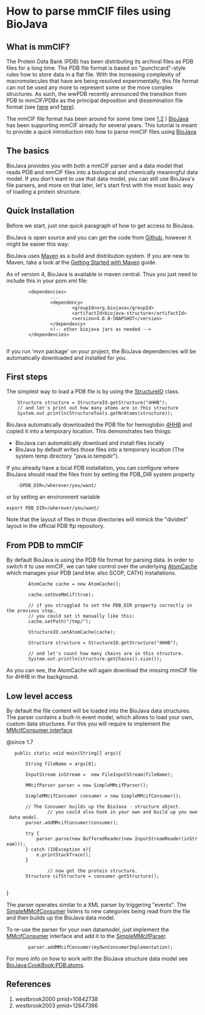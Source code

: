 = How to parse mmCIF files using BioJava =

== What is mmCIF? ==

The Protein Data Bank (PDB) has been distributing its archival files as PDB files for a long time. The PDB file format is based on &quot;punchcard&quot;-style rules how to store data in a flat file. With the increasing complexity of macromolecules that have are being resolved experimentally, this file format can not be used any more to represent some or the more complex structures. As such, the wwPDB recently announced the transition from PDB to mmCIF/PDBx as the principal deposition and dissemination file format (see [http://www.wwpdb.org/news/news_2013.html#22-May-2013 here] and [http://wwpdb.org/workshop/wgroup.html here]).

The mmCIF file format has been around for some time (see [[#westbrook2000|1]],[[#westbrook2003|2]] ) [http://www.biojava.org BioJava] has been supporting mmCIF already for several years. This tutorial is meant to provide a quick introduction into how to parse mmCIF files using [http://www.biojava.org BioJava]

== The basics ==

BioJava provides you with both a mmCIF parser and a data model that reads PDB and mmCIF files into a biological and chemically meaningful data model. If you don't want to use that data model, you can still use BioJava's file parsers, and more on that later, let's start first with the most basic way of loading a protein structure.

== Quick Installation ==

Before we start, just one quick paragraph of how to get access to BioJava.

BioJava is open source and you can get the code from [https://github.com/biojava/biojava Github], however it might be easier this way:

BioJava uses [http://maven.apache.org/ Maven] as a build and distribution system. If you are new to Maven, take a look at the [http://maven.apache.org/guides/getting-started/index.html Getting Started with Maven] guide.

As of version 4, BioJava is available in maven central. Thus you just need to include this in your pom.xml file:

<pre>
        <dependencies>
                ...
                <dependency>
                        <groupId>org.biojava</groupId>
                        <artifactId>biojava-structure</artifactId>
                        <version>4.0.0-SNAPSHOT</version>
                </dependency>
                <!-- other biojava jars as needed -->
        </dependencies>
	
</pre>

If you run 'mvn package' on your project, the BioJava dependencies will be automatically downloaded and installed for you.

== First steps ==

The simplest way to load a PDB file is by using the [http://www.biojava.org/docs/api/org/biojava3/structure/StructureIO.html StructureIO] class.

<pre>
    Structure structure = StructureIO.getStructure("4HHB");
    // and let's print out how many atoms are in this structure
    System.out.println(StructureTools.getNrAtoms(structure));
</pre>
BioJava automatically downloaded the PDB file for hemoglobin [http://www.rcsb.org/pdb/explore.do?structureId=4HHB 4HHB] and copied it into a temporary location. This demonstrates two things:

* BioJava can automatically download and install files locally
* BioJava by default writes those files into a temporary location (The system temp directory &quot;java.io.tempdir&quot;).

If you already have a local PDB installation, you can configure where BioJava should read the files from by setting the PDB_DIR system property

<pre>
    -DPDB_DIR=/wherever/you/want/
</pre>

or by setting an environment variable

<pre>
export PDB_DIR=/wherever/you/want/
</pre>

Note that the layout of files in those directories will mimick the "divided" layout in the official PDB ftp repository.

==From PDB to mmCIF==
<p>By default BioJava is using the PDB file format for parsing data. In order to switch it to use mmCIF, we can take control over the underlying <a href="http://www.biojava.org/docs/api/org/biojava/bio/structure/align/util/AtomCache.html">AtomCache</a> which manages your PDB (and btw. also SCOP, CATH) installations.</p>
<pre>
        AtomCache cache = new AtomCache();
            
        cache.setUseMmCif(true);
            
        // if you struggled to set the PDB_DIR property correctly in the previous step, 
        // you could set it manually like this:
        cache.setPath("/tmp/");
            
        StructureIO.setAtomCache(cache);
            
        Structure structure = StructureIO.getStructure("4HHB");
                    
        // and let's count how many chains are in this structure.
        System.out.println(structure.getChains().size());
</pre>

<p>As you can see, the AtomCache will again download the missing mmCIF file for 4HHB in the background.</p>

==Low level access==
By default the file content will be loaded into the BioJava data structures. The parser contains a built-in event model, which allows to load  your own, custom data structures.  For this you will require to implement the [http://www.biojava.org/docs/api/org/biojava/bio/structure/io/mmcif/MMcifConsumer.html MMcifConsumer interface] 

<java>
@since 1.7
	public static void main(String[] args){

		String fileName = args[0];
 		
		InputStream inStream =  new FileInputStream(fileName);
		
		MMcifParser parser = new SimpleMMcifParser();

		SimpleMMcifConsumer consumer = new SimpleMMcifConsumer();

		// The Consumer builds up the BioJava - structure object.
                // you could also hook in your own and build up you own data model.          
		parser.addMMcifConsumer(consumer);

		try {
			parser.parse(new BufferedReader(new InputStreamReader(inStream)));
		} catch (IOException e){
			e.printStackTrace();
		}

                // now get the protein structure.
		Structure cifStructure = consumer.getStructure();
                      
}

</java>


The parser operates similar to a XML parser by triggering &quot;events&quot;. The [http://www.biojava.org/docs/api/org/biojava/bio/structure/io/mmcif/SimpleMMcifConsumer.html SimpleMMcifConsumer] listens to new categories being read from the file and then builds up the BioJava data model.

To re-use the parser for your own datamodel, just implement the [http://www.biojava.org/docs/api/org/biojava/bio/structure/io/mmcif/MMcifConsumer.html MMcifConsumer] interface and add it to the [http://www.biojava.org/docs/api/org/biojava/bio/structure/io/mmcif/SimpleMMcifParser.html SimpleMMcifParser].
<pre>
        parser.addMMcifConsumer(myOwnConsumerImplementation);
</pre>


For more info on how to work with the BioJava structure data model see [[BioJava:CookBook:PDB:atoms]].

== References ==
<biblio>
#westbrook2000 pmid=10842738
#westbrook2003 pmid=12647386
</biblio>